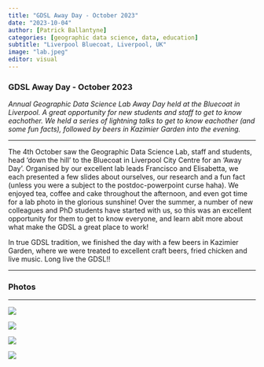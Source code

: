 ```yaml
---
title: "GDSL Away Day - October 2023"
date: "2023-10-04"
author: [Patrick Ballantyne]
categories: [geographic data science, data, education]
subtitle: "Liverpool Bluecoat, Liverpool, UK"
image: "lab.jpeg"
editor: visual
---
```


### GDSL Away Day - October 2023

*Annual Geographic Data Science Lab Away Day held at the Bluecoat in Liverpool. A great opportunity for new students and staff to get to know eachother. We held a series of lightning talks to get to know eachother (and some fun facts), followed by beers in Kazimier Garden into the evening.*

------------------------------------------------------------------------

The 4th October saw the Geographic Data Science Lab, staff and students, head 'down the hill' to the Bluecoat in Liverpool City Centre for an 'Away Day'. Organised by our excellent lab leads Francisco and Elisabetta, we each presented a few slides about ourselves, our research and a fun fact (unless you were a subject to the postdoc-powerpoint curse haha). We enjoyed tea, coffee and cake throughout the afternoon, and even got time for a lab photo in the glorious sunshine! Over the summer, a number of new colleagues and PhD students have started with us, so this was an excellent opportunity for them to get to know everyone, and learn abit more about what make the GDSL a great place to work!

In true GDSL tradition, we finished the day with a few beers in Kazimier Garden, where we were treated to excellent craft beers, fried chicken and live music. Long live the GDSL!!

------------------------------------------------------------------------

### Photos

------------------------------------------------------------------------

![](lab.jpeg)

![](pb.jpeg)

![](pub.jpeg)

![](pub2.jpeg)
